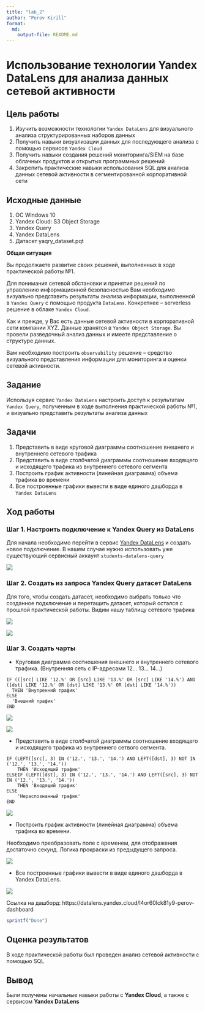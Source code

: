 ```yaml
---
title: "lab_2"
author: "Perov Kirill"
format: 
  md:
    output-file: README.md
---
```


# Использование технологии Yandex DataLens для анализа данных сетевой активности

## Цель работы

1.  Изучить возможности технологии `Yandex DataLens` для визуального анализа структурированных наборов данных
2.  Получить навыки визуализации данных для последующего анализа с помощью сервисов `Yandex Cloud`
3.  Получить навыки создания решений мониторинга/SIEM на базе облачных продуктов и открытых программных решений
4.  Закрепить практические навыки использования SQL для анализа данных сетевой активности в сегментированной корпоративной сети

## Исходные данные

1.  ОС Windows 10
2.  Yandex Cloud: S3 Object Storage
3.  Yandex Query
4.  Yandex DataLens
5.  Датасет yaqry_dataset.pqt

**Общая ситуация**

Вы продолжаете развитие своих решений, выполненных в ходе практической работы №1.

Для понимания сетевой обстановки и принятия решений по управлению информационной безопасностью Вам необходимо визуально представить результаты анализа информации, выполненной в `Yandex Query` с помощью продукта `DataLens`. Конкретнее -- serverless решение в облаке `Yandex Cloud`.

Как и прежде, у Вас есть данные сетевой активности в корпоративной сети компании XYZ. Данные хранятся в `Yandex Object Storage`. Вы провели разведочный анализ данных и имеете представление о структуре данных.

Вам необходимо построить `observability` решение -- средство визуального представления информации для мониторинга и оценки сетевой активности.

## Задание

Используя сервис `Yandex DataLens` настроить доступ к результатам `Yandex Query`, полученным в ходе выполнения практической работы №1, и визуально представить результаты анализа данных

## Задачи

1.  Представить в виде круговой диаграммы соотношение внешнего и внутреннего сетевого трафика
2.  Представить в виде столбчатой диаграммы соотношение входящего и исходящего трафика из внутреннего сетевого сегмента
3.  Построить график активности (линейная диаграмма) объема трафика во времени
4.  Все построенные графики вывести в виде единого дашборда в `Yandex DataLens`

## Ход работы

### Шаг 1. Настроить подключение к **Yandex Query** из **DataLens**

Для начала необходимо перейти в сервис [Yandex DataLens](https://datalens.yandex.ru/) и создать новое подключение. В нашем случае нужно использовать уже существующий сервисный аккаунт `students-datalens-query`

![](screen/1.png)

### Шаг 2. Создать из запроса Yandex Query датасет DataLens

Для того, чтобы создать датасет, необходимо выбрать только что созданное подключение и перетащить датасет, который остался с прошлой практической работы. Видим нашу таблицу сетевого трафика

![](screen/2.png)

![](screen/3.png)

### Шаг 3. Создать чарты

-   Круговая диаграмма соотношения внешнего и внутреннего сетевого трафика. (Внутренняя сеть с IP-адресами 12... 13... 14...)

```         
IF (([src] LIKE '12.%' OR [src] LIKE '13.%' OR [src] LIKE '14.%') AND ([dst] LIKE '12.%' OR [dst] LIKE '13.%' OR [dst] LIKE '14.%'))
  THEN 'Внутренний трафик'
ELSE
  'Внешний трафик'
END
```

![](screen/4.png)

![](screen/5.png)

-   Представить в виде столбчатой диаграммы соотношение входящего и исходящего трафика из внутреннего сетвого сегмента.

```         
IF (LEFT([src], 3) IN ('12.', '13.', '14.') AND LEFT([dst], 3) NOT IN ('12.', '13.', '14.'))
    THEN 'Исходящий трафик'
ELSEIF (LEFT([dst], 3) IN ('12.', '13.', '14.') AND LEFT([src], 3) NOT IN ('12.', '13.', '14.'))
    THEN 'Входящий трафик'
ELSE
    'Нераспознанный трафик'
END
```

![](screen/6.png)

-   Построить график активности (линейная диаграмма) объема трафика во времени.

Необходимо преобразовать поле с временем, для отображения достаточно секунд. Логика прокраски из предыдущего запроса.

![](screen/7.png)

-   Все построенные графики вывести в виде единого дашборда в Yandex DataLens.

![](screen/8.png)

Ссылка на дашборд: https://datalens.yandex.cloud/l4or60lck81y9-perov-dashboard

```r
sprintf("Done")
```


## Оценка результатов

В ходе практической работы был проведен анализ сетевой активности с помощью SQL

## Вывод

Были получены начальные навыки работы с **Yandex Cloud**, а также с сервисом **Yandex DataLens**
